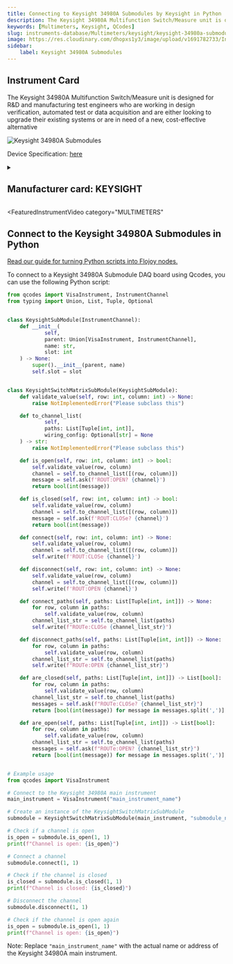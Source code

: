 ```yaml
---
title: Connecting to Keysight 34980A Submodules by Keysight in Python
description: The Keysight 34980A Multifunction Switch/Measure unit is designed for R&D and manufacturing test engineers who are working in design verification, automated test or data acquisition and are either looking to upgrade their existing systems or are in need of a new, cost-effective alternative
keywords: [Multimeters, Keysight, QCodes] 
slug: instruments-database/Multimeters/keysight/keysight-34980a-submodules 
image: https://res.cloudinary.com/dhopxs1y3/image/upload/v1691782733/Instruments/DAQ%20boards/Keysight-34980A-Submodules/Keysight-34980A-Submodules.png
sidebar:
    label: Keysight 34980A Submodules 
---
```



## Instrument Card

The Keysight 34980A Multifunction Switch/Measure unit is designed for R&D and
manufacturing test engineers who are working in design verification, automated
test or data acquisition and are either looking to upgrade their existing systems or
are in need of a new, cost-effective alternative

![Keysight 34980A Submodules](https://res.cloudinary.com/dhopxs1y3/image/upload/v1691782733/Instruments/DAQ%20boards/Keysight-34980A-Submodules/Keysight-34980A-Submodules.png)

Device Specification: [here](https://www.keysight.com/us/en/assets/7018-01247/data-sheets/5989-1437.pdf)

<details style={{ marginTop: "15px"}}>
<summary><h2 style={{display:'inline'}}>Manufacturer card: KEYSIGHT</h2></summary>

![KEYSIGHT](https://res.cloudinary.com/dhopxs1y3/image/upload/v1692125973/Instruments/Vendor%20Logos/Keysight.png)

Keysight Technologies, or Keysight, is an American company that manufactures electronics test and measurement equipment and software

- Headquarters: USA
- Yearly Revenue (millions, USD): 5420
- Vendor Website: [here](https://www.keysight.com/us/en/home.html)

</details>


<FeaturedInstrumentVideo
  category="MULTIMETERS"
></FeaturedInstrumentVideo>

## Connect to the Keysight 34980A Submodules in Python

[Read our guide for turning Python scripts into Flojoy nodes.](https://docs.flojoy.ai/contribution/blocks/custom-flojoy-block/)



<Tabs>
<TabItem value="Flojoy" label="Flojoy" className="flojoy-instrument-tabs">

<SectionsCard category="MULTIMETERS" manufacturer="Keysight"></SectionsCard>

</TabItem>
<TabItem value="QCodes" label="QCodes">

To connect to a Keysight 34980A Submodule DAQ board using Qcodes, you can use the following Python script:

```python
from qcodes import VisaInstrument, InstrumentChannel
from typing import Union, List, Tuple, Optional


class KeysightSubModule(InstrumentChannel):
    def __init__(
            self,
            parent: Union[VisaInstrument, InstrumentChannel],
            name: str,
            slot: int
    ) -> None:
        super().__init__(parent, name)
        self.slot = slot


class KeysightSwitchMatrixSubModule(KeysightSubModule):
    def validate_value(self, row: int, column: int) -> None:
        raise NotImplementedError("Please subclass this")

    def to_channel_list(
            self,
            paths: List[Tuple[int, int]],
            wiring_config: Optional[str] = None
    ) -> str:
        raise NotImplementedError("Please subclass this")

    def is_open(self, row: int, column: int) -> bool:
        self.validate_value(row, column)
        channel = self.to_channel_list([(row, column)])
        message = self.ask(f'ROUT:OPEN? {channel}')
        return bool(int(message))

    def is_closed(self, row: int, column: int) -> bool:
        self.validate_value(row, column)
        channel = self.to_channel_list([(row, column)])
        message = self.ask(f'ROUT:CLOSe? {channel}')
        return bool(int(message))

    def connect(self, row: int, column: int) -> None:
        self.validate_value(row, column)
        channel = self.to_channel_list([(row, column)])
        self.write(f'ROUT:CLOSe {channel}')

    def disconnect(self, row: int, column: int) -> None:
        self.validate_value(row, column)
        channel = self.to_channel_list([(row, column)])
        self.write(f'ROUT:OPEN {channel}')

    def connect_paths(self, paths: List[Tuple[int, int]]) -> None:
        for row, column in paths:
            self.validate_value(row, column)
        channel_list_str = self.to_channel_list(paths)
        self.write(f"ROUTe:CLOSe {channel_list_str}")

    def disconnect_paths(self, paths: List[Tuple[int, int]]) -> None:
        for row, column in paths:
            self.validate_value(row, column)
        channel_list_str = self.to_channel_list(paths)
        self.write(f"ROUTe:OPEN {channel_list_str}")

    def are_closed(self, paths: List[Tuple[int, int]]) -> List[bool]:
        for row, column in paths:
            self.validate_value(row, column)
        channel_list_str = self.to_channel_list(paths)
        messages = self.ask(f"ROUTe:CLOSe? {channel_list_str}")
        return [bool(int(message)) for message in messages.split(',')]

    def are_open(self, paths: List[Tuple[int, int]]) -> List[bool]:
        for row, column in paths:
            self.validate_value(row, column)
        channel_list_str = self.to_channel_list(paths)
        messages = self.ask(f"ROUTe:OPEN? {channel_list_str}")
        return [bool(int(message)) for message in messages.split(',')]


# Example usage
from qcodes import VisaInstrument

# Connect to the Keysight 34980A main instrument
main_instrument = VisaInstrument("main_instrument_name")

# Create an instance of the KeysightSwitchMatrixSubModule
submodule = KeysightSwitchMatrixSubModule(main_instrument, "submodule_name", 1)

# Check if a channel is open
is_open = submodule.is_open(1, 1)
print(f"Channel is open: {is_open}")

# Connect a channel
submodule.connect(1, 1)

# Check if the channel is closed
is_closed = submodule.is_closed(1, 1)
print(f"Channel is closed: {is_closed}")

# Disconnect the channel
submodule.disconnect(1, 1)

# Check if the channel is open again
is_open = submodule.is_open(1, 1)
print(f"Channel is open: {is_open}")
```

Note: Replace `"main_instrument_name"` with the actual name or address of the Keysight 34980A main instrument.

</TabItem>
</Tabs>